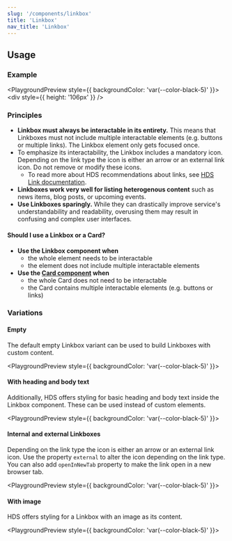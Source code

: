 ```yaml
---
slug: '/components/linkbox'
title: 'Linkbox'
nav_title: 'Linkbox'
---
```




## Usage

### Example

<PlaygroundPreview style={{ backgroundColor: 'var(--color-black-5)' }}>
  <Linkbox linkboxAriaLabel="Linkbox: Helsinki Design System" linkAriaLabel="HDS" href="https://hds.hel.fi" withBorder>
    <div style={{ height: '106px' }} />
  </Linkbox>
</PlaygroundPreview>

### Principles

- **Linkbox must always be interactable in its entirety.** This means that Linkboxes must not include multiple interactable elements (e.g. buttons or multiple links). The Linkbox element only gets focused once.
- To emphasize its interactability, the Linkbox includes a mandatory icon. Depending on the link type the icon is either an arrow or an external link icon. Do not remove or modify these icons.
  - To read more about HDS recommendations about links, see [HDS Link documentation](/components/link).
- **Linkboxes work very well for listing heterogenous content** such as news items, blog posts, or upcoming events.
- **Use Linkboxes sparingly.** While they can drastically improve service's understandability and readability, overusing them may result in confusing and complex user interfaces.

#### Should I use a Linkbox or a Card?

- **Use the Linkbox component when**
  - the whole element needs to be interactable
  - the element does not include multiple interactable elements
- **Use the [Card component](/components/card) when**
  - the whole Card does not need to be interactable
  - the Card contains multiple interactable elements (e.g. buttons or links)

### Variations

#### Empty

The default empty Linkbox variant can be used to build Linkboxes with custom content.

<PlaygroundPreview style={{ backgroundColor: 'var(--color-black-5)' }}>
  <div style={{ maxWidth: '320px' }}>
    <Linkbox linkboxAriaLabel="Linkbox: Helsinki Design System" linkAriaLabel="HDS" href="https://hds.hel.fi">
      <div style={{ height: '106px' }} />
    </Linkbox>
  </div>
  <div style={{ maxWidth: '320px', marginTop: 'var(--spacing-s)' }}>
    <Linkbox
      linkboxAriaLabel="Linkbox: Helsinki Design System"
      linkAriaLabel="HDS"
      href="https://hds.hel.fi"
      withBorder
    >
      <div style={{ height: '106px' }} />
    </Linkbox>
  </div>
  <div style={{ maxWidth: '320px', marginTop: 'var(--spacing-s)' }}>
    <Linkbox
      linkboxAriaLabel="Linkbox: Helsinki Design System"
      linkAriaLabel="HDS"
      href="https://hds.hel.fi"
      noBackground
    >
      <div style={{ height: '106px' }} />
    </Linkbox>
  </div>
</PlaygroundPreview>

#### With heading and body text

Additionally, HDS offers styling for basic heading and body text inside the Linkbox component. These can be used instead of custom elements.

<PlaygroundPreview style={{ backgroundColor: 'var(--color-black-5)' }}>
  <div style={{ maxWidth: '320px' }}>
    <Linkbox
      linkboxAriaLabel="Linkbox: Helsinki Design System"
      linkAriaLabel="HDS"
      href="https://hds.hel.fi"
      heading="Linkbox title"
      text="Linkbox text"
    />
  </div>
  <div style={{ maxWidth: '320px', marginTop: 'var(--spacing-s)' }}>
    <Linkbox
      linkboxAriaLabel="Linkbox: Helsinki Design System"
      linkAriaLabel="HDS"
      href="https://hds.hel.fi"
      heading="Linkbox title"
      text="Linkbox text"
      withBorder
    />
  </div>
  <div style={{ maxWidth: '320px', marginTop: 'var(--spacing-s)' }}>
    <Linkbox
      linkboxAriaLabel="Linkbox: Helsinki Design System"
      linkAriaLabel="HDS"
      href="https://hds.hel.fi"
      heading="Linkbox title"
      text="Linkbox text"
      noBackground
    />
  </div>
</PlaygroundPreview>

#### Internal and external Linkboxes

Depending on the link type the icon is either an arrow or an external link icon. Use the property `external` to alter the icon depending on the link type. You can also add `openInNewTab` property to make the link open in a new browser tab.

<PlaygroundPreview style={{ backgroundColor: 'var(--color-black-5)' }}>
  <div style={{ maxWidth: '320px' }}>
    <Linkbox
      linkboxAriaLabel="Linkbox: Helsinki Design System"
      linkAriaLabel="HDS"
      href="https://hds.hel.fi"
      heading="Internal link"
      text="This link points to a page belonging to the same website as the current page."
      withBorder
    />
  </div>
  <div style={{ maxWidth: '320px', marginTop: 'var(--spacing-s)' }}>
    <Linkbox
      linkboxAriaLabel="Linkbox: Helsinki Design System"
      linkAriaLabel="HDS"
      href="https://hds.hel.fi"
      heading="External link"
      text="This link points to another page."
      external
      withBorder
    />
  </div>
  <div style={{ maxWidth: '320px', marginTop: 'var(--spacing-s)' }}>
    <Linkbox
      linkboxAriaLabel="Linkbox: Helsinki Design System"
      linkAriaLabel="HDS"
      external
      href="https://hds.hel.fi"
      heading="External link"
      openInNewTab
      text="This link points to another page and opens in a new tab."
      external
      withBorder
    />
  </div>
</PlaygroundPreview>

#### With image

HDS offers styling for a Linkbox with an image as its content.

<PlaygroundPreview style={{ backgroundColor: 'var(--color-black-5)' }}>
  <div style={{ maxWidth: '384px' }}>
    <Linkbox
      linkboxAriaLabel="Linkbox: Helsinki Design System"
      linkAriaLabel="HDS"
      href="https://hds.hel.fi"
      heading="Linkbox title"
      text="Linkbox text"
      imgProps={{ src: '/images/foundation/visual-assets/placeholders/image-m@3x.png', width: 384, height: 245 }}
    />
  </div>
</PlaygroundPreview>
